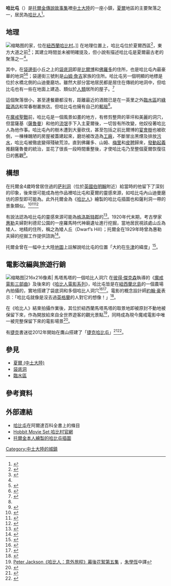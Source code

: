 {{NoteTA
|G1=LR
|1=zh-tw:哈比人;zh-cn:霍比特人;zh-sg:哈比人;
|2=zh-tw:哈比屯;zh-cn:霍比屯;zh-sg:哈比屯;
|3=zh-tw:哈比村;zh-cn:霍比村;zh-sg:哈比村;
|4=zh-tw:行銷;zh-cn:营销;
}}
{{Infobox Middle-earth place
|place=哈比屯
|image=Hobbiton, The Shires, Middle-Earth, Matamata, New Zealand - panoramio (8).jpg
|caption=魔戒與哈比人電影中[[哈比村|哈比屯的取景地]]。
|alias=
|description=村莊
|location=[[夏爾_(中土大陸)|夏爾]]西區
|time=[[第三紀元|第三紀元]]—[[第四紀元|第四紀元]]
|books=《[[哈比人歷險記|哈比人]]》<br>《[[魔戒|魔戒]]》
}}
'''哈比屯'''（{{lang-en|Hobbiton}}）是[[托爾金|托爾金]][[托爾金的傳說故事集|傳說故事集]]裡[[中土大陸|中土大陸]]的一座小鎮，[[夏爾_(中土大陸)|夏爾]]地區的主要聚落之一，居民為[[哈比人|哈比人]]<ref name=":0">{{Cite web|url=http://www.glyphweb.com/arda/h/hobbiton.html|title=Hobbiton|accessdate=2018-02-24|publisher=阿爾達百科全書|language=en-GB|archive-date=2018-02-25|archive-url=https://web.archive.org/web/20180225064909/http://www.glyphweb.com/arda/h/hobbiton.html|dead-url=no}}</ref>。

==地理==
[[File:Samwise_Gamgee's_residence_1.jpg|缩略图]]的家，位在[[紐西蘭|紐西蘭]][[哈比村|哈比村]]。]]
在地理位置上，哈比屯位於夏爾西區<ref name="幻想地名">{{Cite book|title=幻想地名事典|last=山北篤監修|publisher=奇幻基地|year=2011年7月|isbn=978-986-6275-36-4|location=臺北}}</ref>{{rp|331}}，東方大道之前<ref>{{Cite book|title=魔戒魅影：魔戒首部曲小說·電影導讀本|last=裘德·費雪|publisher=聯經|year=2002年1月|isbn=957-08-2346-1|location=臺北}}</ref>；其建立時間並未被明確提及，但小說有描述哈比屯是夏爾最古老的聚落之一<ref name=":0" />。

其中，在[[袋邊街|袋邊街]]小丘之上的[[袋底洞|袋底洞]]即是[[比爾博·巴金斯|比爾博]]和[[佛羅多|佛羅多]]的住所，也是哈比屯內最豪華的地洞<ref>{{Cite book|title=《魔戒》插畫大師約翰·豪爾的奇幻藝術工坊|last=約翰·豪爾|publisher=稻田出版|year=2012年6月|isbn=978-986-5949-03-7|location=新北|pages=113}}</ref><ref>{{Cite book|title=哈比人|last=托爾金|publisher=聯經|year=2014年1月初版第四刷|isbn=978-957-08-4103-9|location=臺北}}</ref>；袋邊街三號則是[[山姆·詹吉|山姆·詹吉]]家族的住所。哈比屯另一個明顯的地標是位於水橋北側的山迪曼磨坊。雖然大部分當地居民都是居住在傳統的地洞中，但哈比屯也有一些在地面上建造、類似於[[人類_(中土大陸)|人類]]居所的屋子。<ref name=":1">{{Cite book|title=魔戒首部曲：魔戒現身|last=托爾金|publisher=聯經|year=2012年12月|isbn=978-957-08-4100-8|location=臺北}}</ref>

這個聚落很小，甚至連餐廳都沒有，距離最近的酒館已是在一英里之外[[臨水區|臨水區]]的[[綠龍酒店|綠龍酒店]]和常春樹叢旅店。但哈比屯也擁有自己的[[郵局|郵局]]<ref name=":1" />。

在[[魔戒聖戰|魔戒聖戰]]前，哈比屯是一個風景如畫的地方，有修剪整齊的草坪和美麗的洞穴，但當薩基（[[薩魯曼|薩魯曼]]）和他的[[流氓|流氓]]手下入主夏爾後，一切皆有所改變，他奴役著哈比人為他作事。哈比屯內的樹木遭到大量砍伐，甚至包括之前比爾博的[[宴會樹|宴會樹]]也被砍倒，一棟棟醜陋的房屋被蓋建起來，磨坊被改造為[[工廠|工廠]]，不斷冒出黑煙及排放[[污水|污水]]，哈比屯被徹底變得殘破荒涼。直到佛羅多、山姆、[[梅里雅達克·烈酒鹿|梅里]]和[[皮聘|皮聘]]歸來，[[收復夏爾|發動起義]]推翻薩魯曼的統治，並花了很長一段時間重整後，才使哈比屯乃至整個夏爾恢復往日的舊觀<ref>{{Cite book|title=魔戒三部曲：王者再臨|last=托爾金|publisher=聯經|year=2012年12月|isbn=978-957-08-4102-2|location=臺北}}</ref>。

== 構想 ==
在托爾金4歲時曾居住過的[[萨利洞|萨利洞]]（位於[[英國|英國]][[伯明翰|伯明翰]]附近）給當時的他留下了深刻的印象，後來很可能成為他作品裡哈比屯和夏爾的靈感來源，如哈比屯內山迪曼磨坊的原型即可能為{{le|萨利洞水磨坊|Sarehole Mill}}。此外托爾金為《[[哈比人歷險記|哈比人]]》繪製的哈比屯插圖也和薩利洞一帶的景象類似。<ref>{{Cite book|title=魔戒的鍛造者：托爾金傳|last=柯林·杜瑞茲|publisher=黑龍江教育出版社|year=2015年2月|isbn=978-7-5316-7894-6|location=黑龍江}}</ref><ref>{{Cite news|url=http://www.bbc.com/news/uk-england-29787528|title=How England inspired Middle Earth|last=Jahangir|first=Rumeana|date=2014-12-07|newspaper=BBC News|accessdate=2018-02-24|language=en-GB|archive-date=2018-02-08|archive-url=https://web.archive.org/web/20180208214236/http://www.bbc.com/news/uk-england-29787528|dead-url=no}}</ref><ref>{{Cite news|url=http://www.storm.mg/article/208466|title=歷史上的今天》1月3日──《魔戒》作者、英國天才語言學家、現代奇幻文學之父托爾金生日快樂！|author=廖綉玉|date=2018-01-03|work=風傳媒|accessdate=2018-02-24|language=zh-TW|archive-date=2018-02-25|archive-url=https://web.archive.org/web/20180225064739/http://www.storm.mg/article/208466|dead-url=no}}</ref>

有說法認為哈比屯的靈感來源可能為[[格洛斯特郡|格洛斯特郡]]的{{le|利德尼公園|Lydney Park}}<ref>{{Cite web|title=English landmarks that inspired key scenes in Tolkien's Lord of the Rings and Hobbit books are revealed - including a Berkshire folly, a ruined Dorset castle and a wooded hill in Warwickshire|url=https://www.dailymail.co.uk/news/article-8352089/English-landmarks-inspired-key-scenes-Tolkiens-Lord-Rings-Hobbit-books-revealed.html|access-date=2021-09-23|date=2020-05-24|last=Andrews|first=Luke|work=Mail Online|language=en|archive-date=2020-06-11|archive-url=https://web.archive.org/web/20200611115733/https://www.dailymail.co.uk/news/article-8352089/English-landmarks-inspired-key-scenes-Tolkiens-Lord-Rings-Hobbit-books-revealed.html|dead-url=no}}</ref>。1920年代末期，考古學家[[莫蒂默·惠勒|惠勒]]夫婦對利德尼公園的一座羅馬時代神廟遺址進行挖掘，當地居民視該處山丘為矮人、地精的住所，稱之為矮人丘（Dwarf’s Hill）；托爾金在1929年時曾為惠勒夫婦的挖掘工作提供諮詢<ref>{{Cite web|title=JRR Tolkien and Lydney Park's links with Lord of the Rings|url=https://www.bbc.co.uk/gloucestershire/films/tolkien.shtml|access-date=2021-09-23|date=2014-09-24|publisher=BBC News|language=en|archive-date=2021-04-27|archive-url=https://web.archive.org/web/20210427181440/http://www.bbc.co.uk/gloucestershire/films/tolkien.shtml|dead-url=no}}</ref>。

托爾金曾在一幅中土大陸[[地圖|地圖]]上註解說哈比屯的位置「大約在[[牛津|牛津]]的緯度」<ref>{{Cite news|url=https://www.bbc.com/news/uk-england-oxfordshire-36191978|title=Tolkien-annotated Middle-earth map sold|date=2016-05-03|newspaper=BBC News|accessdate=2018-10-22|language=en-GB|archive-date=2018-10-23|archive-url=https://web.archive.org/web/20181023043332/https://www.bbc.com/news/uk-england-oxfordshire-36191978|dead-url=no}}</ref>。

==電影改編與旅遊行銷==
{{Main|哈比村}}
[[File:Hobbiton Movie Set, Matamata.jpg|缩略图|216x216像素|
馬塔馬塔的一個哈比人洞穴
]]
在[[彼得·傑克森|彼得·傑克森]]執導的《[[魔戒電影三部曲|魔戒電影三部曲]]》及後來的《[[哈比人電影系列|哈比人電影系列]]》，哈比屯皆是在[[紐西蘭|紐西蘭]][[北島_(紐西蘭)|北島]]{{le|馬塔馬塔|Matamata}}的一個農場內拍攝的，實地搭建了袋底洞和多個哈比人洞穴<ref>{{Cite web|url=http://jingji.cntv.cn/2013/03/04/ARTI1362365151266898.shtml|title=跟随霍比特人穿越中土世界 邂逅意外之旅|accessdate=2018-02-24|date=2013-03-04|publisher=央视网|archive-date=2018-01-22|archive-url=https://web.archive.org/web/20180122001050/http://jingji.cntv.cn/2013/03/04/ARTI1362365151266898.shtml|dead-url=no}}</ref><ref>{{Cite news|url=https://cn.nytimes.com/travel/20121215/c15hobbiton/|title=新西兰“霍比屯”之旅|date=2012-12-15|newspaper=纽约时报中文网|accessdate=2018-02-24|language=zh|archive-date=2018-01-03|archive-url=https://web.archive.org/web/20180103193510/https://cn.nytimes.com/travel/20121215/c15hobbiton/|dead-url=no}}</ref>。電影的概念設計師[[約翰·豪|約翰·豪]]表示：「哈比屯就像是沒去過[[英格蘭|英格蘭]]的人對它的想像！」<ref>{{Cite book|title=魔戒電影誕生密史|last=布萊恩·希伯理|publisher=奇幻基地|year=2002年12月|isbn=957-28136-6-8|location=臺北}}</ref>{{rp|54}}。

在《哈比人》結束拍攝作業後，其位於紐西蘭馬塔馬塔的取景地即被原封不動地被保留下來，作為開放給來自全世界遊客的觀光景點<ref>[https://www.youtube.com/watch?v=y2RuxW5eZ6c Peter Jackson《哈比人：意外旅程》幕後花絮第五集] {{Wayback|url=https://www.youtube.com/watch?v=y2RuxW5eZ6c |date=20150608192501 }}，[[朱學恆|朱學恆]]中譯</ref>，同時成為現今魔戒電影中唯一被完整保留下來的電影場景<ref>{{Cite news|url=https://udn.com/news/story/7176/913177|title=紐西蘭旅遊不能放過的明星景點：哈比村|date=2015-05-20|work=聯合新聞網|accessdate=2018-02-24|archive-date=2018-01-21|archive-url=https://web.archive.org/web/20180121184516/https://udn.com/news/story/7176/913177|dead-url=no}}</ref>。

有[[捷克|捷克]]書迷從2012年開始在鷹山搭建了「[[捷克哈比屯|捷克哈比屯]]」<ref>{{Cite news|title=Mladík staví v Orlických horách snový Hobitín. Má noru i hospodu|url=https://www.idnes.cz/hradec-kralove/zpravy/mladik-stavi-v-orlickych-horach-hobitin.A131211_2010477_hradec-zpravy_tuu|accessdate=2019-08-23|date=2013-12-11|publisher=iDNES.cz|language=cs|archive-date=2019-08-23|archive-url=https://web.archive.org/web/20190823131421/https://www.idnes.cz/hradec-kralove/zpravy/mladik-stavi-v-orlickych-horach-hobitin.A131211_2010477_hradec-zpravy_tuu|dead-url=no}}</ref><ref>{{Cite news|title=V Orlických horách najdete hobití noru i hospůdku u Zeleného draka|url=https://regiony.rozhlas.cz/v-orlickych-horach-najdete-hobiti-noru-i-hospudku-u-zeleneho-draka-7442204|accessdate=2019-08-23|date=2014-08-14|work=Regiony|language=cs|archive-date=2019-08-23|archive-url=https://web.archive.org/web/20190823131431/https://regiony.rozhlas.cz/v-orlickych-horach-najdete-hobiti-noru-i-hospudku-u-zeleneho-draka-7442204|dead-url=no}}</ref>。

==參見==
*[[夏爾_(中土大陸)|夏爾 (中土大陸)]]
*[[袋底洞|袋底洞]]
*[[臨水區|臨水區]]

==參考資料==
{{Reflist|2}}

==外部連結==
* [http://www.glyphweb.com/arda/h/hobbiton.html 哈比屯]{{Wayback|url=http://www.glyphweb.com/arda/h/hobbiton.html |date=20180225064909 }}在阿爾達百科全書上的條目{{en}}
* [http://www.hobbitontours.com/ Hobbit Movie Set 哈比村官網]{{Wayback|url=http://www.hobbitontours.com/ |date=20170821073106 }}{{en}}
* [http://www.theonering.com/galleries/professional-artists/the-fellowship-of-the-ring/the-hill-hobbiton-across-the-water-j-r-r-tolkien 托爾金本人繪製的哈比屯插圖]{{Wayback|url=http://www.theonering.com/galleries/professional-artists/the-fellowship-of-the-ring/the-hill-hobbiton-across-the-water-j-r-r-tolkien |date=20180516021238 }}{{en}}

{{哈比人歷險記}}

{{DEFAULTSORT:Hobbiton}}
[[Category:中土大陸的城鎮|Category:中土大陸的城鎮]]